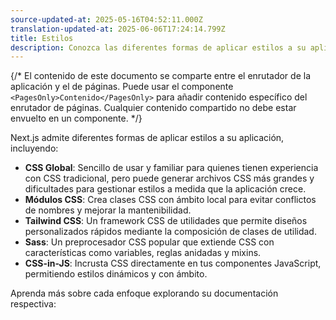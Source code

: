 ```yaml
---
source-updated-at: 2025-05-16T04:52:11.000Z
translation-updated-at: 2025-06-06T17:24:14.799Z
title: Estilos
description: Conozca las diferentes formas de aplicar estilos a su aplicación Next.js.
---
```


{/* El contenido de este documento se comparte entre el enrutador de la aplicación y el de páginas. Puede usar el componente `<PagesOnly>Contenido</PagesOnly>` para añadir contenido específico del enrutador de páginas. Cualquier contenido compartido no debe estar envuelto en un componente. */}

Next.js admite diferentes formas de aplicar estilos a su aplicación, incluyendo:

- **CSS Global**: Sencillo de usar y familiar para quienes tienen experiencia con CSS tradicional, pero puede generar archivos CSS más grandes y dificultades para gestionar estilos a medida que la aplicación crece.
- **Módulos CSS**: Crea clases CSS con ámbito local para evitar conflictos de nombres y mejorar la mantenibilidad.
- **Tailwind CSS**: Un framework CSS de utilidades que permite diseños personalizados rápidos mediante la composición de clases de utilidad.
- **Sass**: Un preprocesador CSS popular que extiende CSS con características como variables, reglas anidadas y mixins.
- **CSS-in-JS**: Incrusta CSS directamente en tus componentes JavaScript, permitiendo estilos dinámicos y con ámbito.

Aprenda más sobre cada enfoque explorando su documentación respectiva: